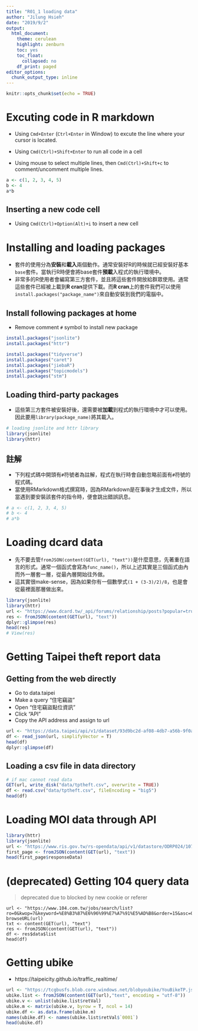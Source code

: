 ```yaml
---
title: "R01_1 loading data"
author: "Jilung Hsieh"
date: "2019/9/2"
output:
  html_document:
    theme: cerulean
    highlight: zenburn
    toc: yes
    toc_float:
      collapsed: no
    df_print: paged
editor_options:
  chunk_output_type: inline
---
```


```r
knitr::opts_chunk$set(echo = TRUE)
```

# Excuting code in R markdown
* Using `Cmd+Enter` (`Ctrl+Enter` in Window) to excute the line where your cursor is located.
* Using `Cmd(Ctrl)+Shift+Enter` to run all code in a cell

* Using mouse to select multiple lines, then `Cmd(Ctrl)+Shift+c` to comment/uncomment multiple lines.


```r
a <- c(1, 2, 3, 4, 5)
b <- 4
a*b
```

## Inserting a new code cell
* Using `Cmd(Ctrl)+Option(Alt)+i` to insert a new cell



# Installing and loading packages
- 套件的使用分為**安裝**和**載入**兩個動作。通常安裝好R的時候就已經安裝好基本`base`套件。當執行R時便會將base套件**預載**入程式的執行環境中。
- 非常多的R使用者會編寫第三方套件，並且將這些套件開放給群眾使用。通常這些套件已經被上載到**R cran**提供下載。而**R cran**上的套件我們可以使用`install.packages("package_name")`來自動安裝到我們的電腦中。


##  Install following packages **at home**
* Remove comment `#` symbol to install new package
```r
install.packages("jsonlite")
install.packages("httr")
```

```r
install.packages("tidyverse")
install.packages("caret")
install.packages("jiebaR")
install.packages("topicmodels")
install.packages("stm")
```



## Loading third-party packages
* 這些第三方套件被安裝好後，還需要被**加載**到程式的執行環境中才可以使用。因此要用`library(package_name)`將其載入。
```r
# loading jsonlite and httr library
library(jsonlite)
library(httr)
```


## 註解
* 下列程式碼中開頭有`#`符號者為註解，程式在執行時會自動忽略前面有`#`符號的程式碼。
* 當使用RMarkdown格式撰寫時，因為RMarkdown是在事後才生成文件，所以當遇到要安裝該套件的指令時，便會跳出錯誤訊息。
```r
# a <- c(1, 2, 3, 4, 5)
# b <- 4
# a*b
```




# Loading dcard data
* 先不要去管`fromJSON(content(GET(url), "text"))`是什麼意思，先著重在語言的形式。通常一個函式會寫為`func_name()`，所以上述其實是三個函式由內而外一層套一層，從最內層開始往外做。
* 這其實很make-sense，因為如果你有一個數學式`(1 + (3-3)/2)/8`，也是會從最裡面那層做出來。
```r
library(jsonlite)
library(httr)
url <- "https://www.dcard.tw/_api/forums/relationship/posts?popular=true"
res <- fromJSON(content(GET(url), "text"))
dplyr::glimpse(res)
head(res)
# View(res)

```




# Getting Taipei theft report data

## Getting from the web directly
- Go to data.taipei
- Make a query "住宅竊盜"
- Open "住宅竊盜點位資訊"
- Click "API"
- Copy the API address and assign to url
```r
url <- "https://data.taipei/api/v1/dataset/93d9bc2d-af08-4db7-a56b-9f0a49226fa3?scope=resourceAquire"
df <- read_json(url, simplifyVector = T)
head(df)
dplyr::glimpse(df)
```

## Loading a csv file in data directory
```r
# if mac cannot read data
GET(url, write_disk("data/tptheft.csv", overwrite = TRUE))
df <- read.csv("data/tptheft.csv", fileEncoding = "big5")
head(df)
```


# Loading MOI data through API
```r
library(httr)
library(jsonlite)
url <- "https://www.ris.gov.tw/rs-opendata/api/v1/datastore/ODRP024/107?page=1"
first_page <- fromJSON(content(GET(url), "text"))
head(first_page$responseData)
```




# (deprecated) Getting 104 query data
> deprecated due to blocked by new cookie or referer

```
url <- "https://www.104.com.tw/jobs/search/list?ro=0&kwop=7&keyword=%E8%B3%87%E6%96%99%E7%A7%91%E5%AD%B8&order=15&asc=0&page=4&mode=s&jobsource=2018indexpoc"
browseURL(url)
txt <- content(GET(url), "text")
res <- fromJSON(content(GET(url), "text"))
df <- res$data$list
head(df)
```




# Getting ubike
- https://taipeicity.github.io/traffic_realtime/
```r
url <- "https://tcgbusfs.blob.core.windows.net/blobyoubike/YouBikeTP.json"
ubike.list <- fromJSON(content(GET(url),"text", encoding = "utf-8"))
ubike.v <- unlist(ubike.list$retVal)
ubike.m <- matrix(ubike.v, byrow = T, ncol = 14)
ubike.df <- as.data.frame(ubike.m)
names(ubike.df) <- names(ubike.list$retVal$`0001`)
head(ubike.df)
```

